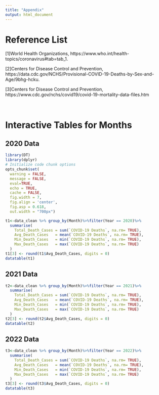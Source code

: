 ```yaml
---
title: "Appendix"
output: html_document
---
```


# Reference List

[1]World Health Organizations, https://www.who.int/health-topics/coronavirus#tab=tab_1.


[2]Centers for Disease Control and Prevention, https://data.cdc.gov/NCHS/Provisional-COVID-19-Deaths-by-Sex-and-Age/9bhg-hcku.


[3]Centers for Disease Control and Prevention, https://www.cdc.gov/nchs/covid19/covid-19-mortality-data-files.htm


<br>


# Interactive Tables for Months

## 2020 Data
```r
library(DT)
library(dplyr)
# Initialize code chunk options
opts_chunk$set(
  warning = FALSE,
  message = FALSE,
  eval=TRUE,
  echo = TRUE,
  cache = FALSE,
  fig.width = 7,
  fig.align = 'center',
  fig.asp = 0.618,
  out.width = "700px")
```

```r
t1<-data_clean %>% group_by(Month)%>%filter(Year == 2020)%>%
  summarise(
    Total_Death_Cases = sum(`COVID-19 Deaths`, na.rm= TRUE),
    Avg_Death_Cases   = mean(`COVID-19 Deaths`, na.rm= TRUE), 
    Min_Death_Cases   = min(`COVID-19 Deaths`, na.rm= TRUE),
    Max_Death_Cases   = max(`COVID-19 Deaths`, na.rm= TRUE)
  )
t1[3] <- round(t1$Avg_Death_Cases, digits = 0)
datatable(t1)
```

## 2021 Data
```r
t2<-data_clean %>% group_by(Month)%>%filter(Year == 2021)%>%
  summarise(
    Total_Death_Cases = sum(`COVID-19 Deaths`, na.rm= TRUE),
    Avg_Death_Cases   = mean(`COVID-19 Deaths`, na.rm= TRUE), 
    Min_Death_Cases   = min(`COVID-19 Deaths`, na.rm= TRUE),
    Max_Death_Cases   = max(`COVID-19 Deaths`, na.rm= TRUE)
  )
t2[3] <- round(t2$Avg_Death_Cases, digits = 0)
datatable(t2)
```

## 2022 Data
```r
t3<-data_clean %>% group_by(Month)%>%filter(Year == 2022)%>%
  summarise(
    Total_Death_Cases = sum(`COVID-19 Deaths`, na.rm= TRUE),
    Avg_Death_Cases   = mean(`COVID-19 Deaths`, na.rm= TRUE), 
    Min_Death_Cases   = min(`COVID-19 Deaths`, na.rm= TRUE),
    Max_Death_Cases   = max(`COVID-19 Deaths`, na.rm= TRUE)
  )
t3[3] <- round(t3$Avg_Death_Cases, digits = 0)
datatable(t3)
```